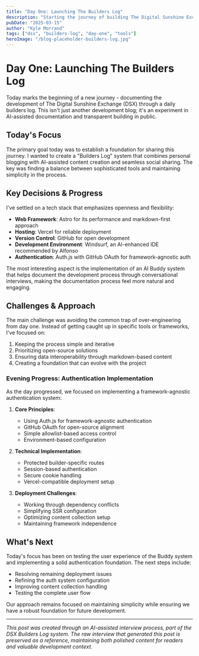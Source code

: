 ```yaml
---
title: "Day One: Launching The Builders Log"
description: "Starting the journey of building The Digital Sunshine Exchange (DSX) with an AI-assisted development log, focusing on open-source tools and transparent documentation."
pubDate: "2025-03-15"
author: "Kyle Morrand"
tags: ["dsx", "builders-log", "day-one", "tools"]
heroImage: "/blog-placeholder-builders-log.jpg"
---
```


# Day One: Launching The Builders Log

Today marks the beginning of a new journey - documenting the development of The Digital Sunshine Exchange (DSX) through a daily builders log. This isn't just another development blog; it's an experiment in AI-assisted documentation and transparent building in public.

## Today's Focus

The primary goal today was to establish a foundation for sharing this journey. I wanted to create a "Builders Log" system that combines personal blogging with AI-assisted content creation and seamless social sharing. The key was finding a balance between sophisticated tools and maintaining simplicity in the process.

## Key Decisions & Progress

I've settled on a tech stack that emphasizes openness and flexibility:
- **Web Framework**: Astro for its performance and markdown-first approach
- **Hosting**: Vercel for reliable deployment
- **Version Control**: GitHub for open development
- **Development Environment**: Windsurf, an AI-enhanced IDE recommended by Alfonso
- **Authentication**: Auth.js with GitHub OAuth for framework-agnostic auth

The most interesting aspect is the implementation of an AI Buddy system that helps document the development process through conversational interviews, making the documentation process feel more natural and engaging.

## Challenges & Approach

The main challenge was avoiding the common trap of over-engineering from day one. Instead of getting caught up in specific tools or frameworks, I've focused on:
1. Keeping the process simple and iterative
2. Prioritizing open-source solutions
3. Ensuring data interoperability through markdown-based content
4. Creating a foundation that can evolve with the project

### Evening Progress: Authentication Implementation

As the day progressed, we focused on implementing a framework-agnostic authentication system:

1. **Core Principles**:
   - Using Auth.js for framework-agnostic authentication
   - GitHub OAuth for open-source alignment
   - Simple allowlist-based access control
   - Environment-based configuration

2. **Technical Implementation**:
   - Protected builder-specific routes
   - Session-based authentication
   - Secure cookie handling
   - Vercel-compatible deployment setup

3. **Deployment Challenges**:
   - Working through dependency conflicts
   - Simplifying SSR configuration
   - Optimizing content collection setup
   - Maintaining framework independence

## What's Next

Today's focus has been on testing the user experience of the Buddy system and implementing a solid authentication foundation. The next steps include:
- Resolving remaining deployment issues
- Refining the auth system configuration
- Improving content collection handling
- Testing the complete user flow

Our approach remains focused on maintaining simplicity while ensuring we have a robust foundation for future development.

---

*This post was created through an AI-assisted interview process, part of the DSX Builders Log system. The raw interview that generated this post is preserved as a reference, maintaining both polished content for readers and valuable development context.*

